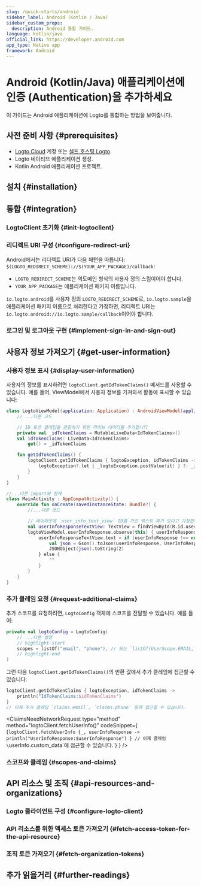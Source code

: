 ```yaml
---
slug: /quick-starts/android
sidebar_label: Android (Kotlin / Java)
sidebar_custom_props:
  description: Android 통합 가이드.
language: kotlin/java
official_link: https://developer.android.com
app_type: Native app
framework: Android
---
```





# Android (Kotlin/Java) 애플리케이션에 인증 (Authentication)을 추가하세요

이 가이드는 Android 애플리케이션에 Logto를 통합하는 방법을 보여줍니다.

<AndroidGuideTip />

## 사전 준비 사항 \{#prerequisites}

- [Logto Cloud](https://cloud.logto.io) 계정 또는 [셀프 호스팅 Logto](/introduction/set-up-logto-oss).
- Logto 네이티브 애플리케이션 생성.
- Kotlin Android 애플리케이션 프로젝트.

## 설치 \{#installation}

<Installation />

## 통합 \{#integration}

### LogtoClient 초기화 \{#init-logtoclient}

<InitLogtoClient />

### 리디렉트 URI 구성 \{#configure-redirect-uri}

<SignInFlowSummary />

<ConfigureRedirectUri
  figureSrc="/img/assets/android-redirect-uri.png"
  redirectUri="io.logto.android://io.logto.sample/callback"
/>

Android에서는 리디렉트 URI가 다음 패턴을 따릅니다: `$(LOGTO_REDIRECT_SCHEME)://$(YOUR_APP_PACKAGE)/callback`:

- `LOGTO_REDIRECT_SCHEME`는 역도메인 형식의 사용자 정의 스킴이어야 합니다.
- `YOUR_APP_PACKAGE`는 애플리케이션 패키지 이름입니다.

`io.logto.android`를 사용자 정의 `LOGTO_REDIRECT_SCHEME`로, `io.logto.sample`을 애플리케이션 패키지 이름으로 처리한다고 가정하면, 리디렉트 URI는 `io.logto.android://io.logto.sample/callback`이어야 합니다.

### 로그인 및 로그아웃 구현 \{#implement-sign-in-and-sign-out}

<ImplementSignInAndSignOut />

<Checkpoint />

## 사용자 정보 가져오기 \{#get-user-information}

### 사용자 정보 표시 \{#display-user-information}

사용자의 정보를 표시하려면 `logtoClient.getIdTokenClaims()` 메서드를 사용할 수 있습니다. 예를 들어, ViewModel에서 사용자 정보를 가져와서 활동에 표시할 수 있습니다:

```kotlin title="LogtoModelView.kt"
class LogtoViewModel(application: Application) : AndroidViewModel(application) {
    // ...다른 코드

    // ID 토큰 클레임을 관찰하기 위한 라이브 데이터를 추가합니다
    private val _idTokenClaims = MutableLiveData<IdTokenClaims>()
    val idTokenClaims: LiveData<IdTokenClaims>
        get() = _idTokenClaims

    fun getIdTokenClaims() {
        logtoClient.getIdTokenClaims { logtoException, idTokenClaims ->
            logtoException?.let { _logtoException.postValue(it) } ?: _idTokenClaims.postValue(idTokenClaims)
        }
    }
}
```

```kotlin title="MainActivity.kt"
//...다른 import와 함께
class MainActivity : AppCompatActivity() {
    override fun onCreate(savedInstanceState: Bundle?) {
        //...다른 코드

        // 레이아웃에 `user_info_text_view` ID를 가진 텍스트 뷰가 있다고 가정합니다
        val userInfoResponseTextView: TextView = findViewById(R.id.user_info_text_view)
        logtoViewModel.userInfoResponse.observe(this) { userInfoResponse ->
            userInfoResponseTextView.text = if (userInfoResponse !== null) {
                val json = Gson().toJson(userInfoResponse, UserInfoResponse::class.java)
                JSONObject(json).toString(2)
            } else {
                ""
            }
        }
    }
}
```

### 추가 클레임 요청 \{#request-additional-claims}

<FindUserInfoMissing method="logtoClient.getIdTokenClaims()" />

<ScopesAndClaimsIntroduction />

추가 스코프를 요청하려면, `LogtoConfig` 객체에 스코프를 전달할 수 있습니다. 예를 들어:

```kotlin title="LogtoViewModel.kt"
private val logtoConfig = LogtoConfig(
    // ...다른 설정
    // highlight-start
    scopes = listOf("email", "phone"), // 또는 `listOf(UserScope.EMAIL, UserScope.PHONE)`
    // highlight-end
)
```

그런 다음 `logtoClient.getIdTokenClaims()`의 반환 값에서 추가 클레임에 접근할 수 있습니다:

```kotlin
logtoClient.getIdTokenClaims { logtoException, idTokenClaims ->
    println("IdTokenClaims:$idTokenClaims")
}
// 이제 추가 클레임 `claims.email`, `claims.phone` 등에 접근할 수 있습니다.
```

<ClaimsNeedNetworkRequest
  type="method"
  method="logtoClient.fetchUserInfo()"
  codeSnippet={
    <CodeBlock
      language="kotlin"
      title="LogtoViewModel.kt"
    >{`logtoClient.fetchUserInfo {_, userInfoResponse ->
    println("UserInfoResponse:$userInfoResponse")
}
// 이제 클레임 \`userInfo.custom_data\`에 접근할 수 있습니다.`}</CodeBlock>
  }
/>

### 스코프와 클레임 \{#scopes-and-claims}

<ScopesAndClaims />

## API 리소스 및 조직 \{#api-resources-and-organizations}

<ApiResourcesDescription />

### Logto 클라이언트 구성 \{#configure-logto-client}

<ConfigApiResources />

### API 리소스를 위한 액세스 토큰 가져오기 \{#fetch-access-token-for-the-api-resource}

<FetchAccessTokenForApiResources />

### 조직 토큰 가져오기 \{#fetch-organization-tokens}

<FetchOrganizationTokenForUser />

## 추가 읽을거리 \{#further-readings}

<FurtherReadings />
